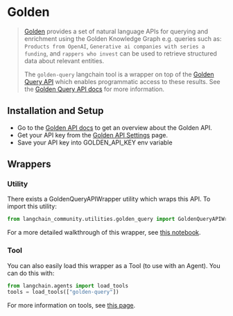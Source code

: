 # Golden

> [Golden](https://golden.com) provides a set of natural language APIs for querying and enrichment using the Golden Knowledge Graph e.g. queries such as: `Products from OpenAI`, `Generative ai companies with series a funding`, and `rappers who invest` can be used to retrieve structured data about relevant entities.
>
> The `golden-query` langchain tool is a wrapper on top of the [Golden Query API](https://docs.golden.com/reference/query-api) which enables programmatic access to these results.
> See the [Golden Query API docs](https://docs.golden.com/reference/query-api) for more information.

## Installation and Setup

- Go to the [Golden API docs](https://docs.golden.com/) to get an overview about the Golden API.
- Get your API key from the [Golden API Settings](https://golden.com/settings/api) page.
- Save your API key into GOLDEN_API_KEY env variable

## Wrappers

### Utility

There exists a GoldenQueryAPIWrapper utility which wraps this API. To import this utility:

```python
from langchain_community.utilities.golden_query import GoldenQueryAPIWrapper
```

For a more detailed walkthrough of this wrapper, see [this notebook](/docs/integrations/tools/golden_query).

### Tool

You can also easily load this wrapper as a Tool (to use with an Agent).
You can do this with:

```python
from langchain.agents import load_tools
tools = load_tools(["golden-query"])
```

For more information on tools, see [this page](/docs/modules/agents/tools/).
